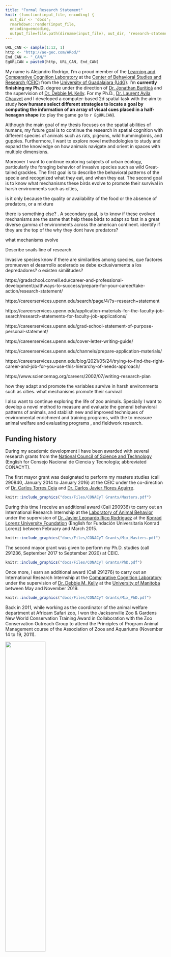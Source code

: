 ```yaml
---
title: "Formal Research Statement"
knit: (function(input_file, encoding) {
  out_dir <- 'docs';
  rmarkdown::render(input_file,
  encoding=encoding,
  output_file=file.path(dirname(input_file), out_dir, 'research-statement.html'))})
---
```

<!-- Improve research statement, remove political statements, see text at the end of the document -->

```r
URL_CAN <- sample(1:12, 1)
http <- "http://ae-gec.com/ARod/"
End_CAN <- "_CAN/"
EgURLCAN = paste0(http, URL_CAN, End_CAN)
```

My name is Alejandro Rodrigo, I'm a proud member of the [Learning and Comparative Cognition Laboratory](http://ceic.cucba.udg.mx/Investigacion/laboratorios?id=14) at the [Center of Behavioral Studies and Research (CEIC)](http://ceic.cucba.udg.mx/) from the [University of Guadalajara (UdG)](http://www.udg.mx/). I'm **currently finishing my Ph.D.** degree under the direction of [Dr. Jonathan Buriticá](https://scholar.google.com.mx/citations?user=GsHQSMIAAAAJ&hl=en&oi=ao) and the supervision of [Dr. Debbie M. Kelly](http://home.cc.umanitoba.ca/~kellyd/index.html). For my Ph.D., [Dr. Laurent Avila Chauvet](http://lcsia.com/CVU.html) and I developed a computer-based 2d spatial task with the aim to study **how humans select different strategies to locate a goal by computing the information of an array of visual cues placed in a half-hexagon shape** (to play the game go to `r EgURLCAN`).

Although the main goal of my thesis focuses on the spatial abilities of humans, my future goal is to continue the research in spatial cognition with different species of animals such as rats, pigeons, wild hummingbirds, and guppies. Furthermore, I want to explore novel methodologies to study and expand the knowledge on how animals navigate and orient in spaces with multiple dimensions.  

Moreover I want to continue exploring subjects of urban ecology, particularly the foraging behavior of invasive species such as wild Great-tailed grackles. The first goal is to describe the behavioral patterns of the specie and recognized what they eat, and when they eat. The second goal is to know what mechanisms these birds evolve to promote their survival in harsh environments such as cities, 


is it only because the quality or availability of the food or the absence of predators, or a mixture 

there is something else? .
A secondary goal, is to know if these evolved mechanisms are the same that help these birds to adapt so fast in a great diverse gamma of environments across the american continent.  identify if they are the top of the why they dont have predators? 

what mechanisms evolve

Describe snails line of research. 

Invasive species know if there are similarities among species, que factores promueven el desarrollo acelerado se debe exclusivamente a los depredadores? o existen similitudes? 


https://gradschool.cornell.edu/career-and-professional-development/pathways-to-success/prepare-for-your-career/take-action/research-statement/

https://careerservices.upenn.edu/search/page/4/?s=research+statement

https://careerservices.upenn.edu/application-materials-for-the-faculty-job-search/research-statements-for-faculty-job-applications/

https://careerservices.upenn.edu/grad-school-statement-of-purpose-personal-statement/

https://careerservices.upenn.edu/cover-letter-writing-guide/

https://careerservices.upenn.edu/channels/prepare-application-materials/

https://careerservices.upenn.edu/blog/2021/05/24/trying-to-find-the-right-career-and-job-for-you-use-this-hierarchy-of-needs-approach/

https://www.sciencemag.org/careers/2002/07/writing-research-plan


how they adapt and  promote the variables survive in harsh environments such as cities. what mechanisms promote their survival 


 I also want to continue exploring the life of zoo animals. Specially I want to develop a novel method to measure and evaluate the general behavioral patterns of animals, and stablish new and improved techniques of environmental enrichment and training programs, with the to measure animal welfare and evaluating programs , and fieldwork research.   

## Funding history 

During my academic development I have been awarded with several research grants from the [National Council of Science and Technology](https://www.conacyt.gob.mx/) (English for Consejo Nacional de Ciencia y Tecnología; abbreviated CONACYT). 

The first mayor grant was designated to perform my masters studies (call 290840, January 2014 to January 2016) at the CEIC under the co-direction of [Dr. Carlos Torres Ceja](https://scholar.google.es/citations?hl=es&user=StKMQD0AAAAJ&view_op=list_works&sortby=pubdate) and [Dr. Carlos Javier Flores Aguirre](https://scholar.google.es/citations?user=si0XbfIAAAAJ&hl=es&oi=ao).

```r
knitr::include_graphics("docs/Files/CONACyT Grants/Masters.pdf")
```

During this time I receive an additional award (Call 290936) to carry out an International Research Internship at the [Laboratory of Animal Behavior](http://www.konradlorenz.edu.co/es/estudiantes/facultades/facultad-de-psicologia/laboratorios-y-recursos-de-apoyo/953-laboratorio-de-conducta-animal.html) under the supervision of [Dr. Javier Leonardo Rico Rodriguez](https://scholar.google.es/citations?user=qQXp6Z0AAAAJ&hl=es) at the [Konrad Lorenz University Foundation](http://www.konradlorenz.edu.co/es/) (English for Fundación Universitaria Konrad Lorenz) between February and March 2015.

```r
knitr::include_graphics("docs/Files/CONACyT Grants/Mix_Masters.pdf")
```

The second mayor grant was given to perform my Ph.D. studies (call 291236, September 2017 to September 2020) at CEIC. 

```r
knitr::include_graphics("docs/Files/CONACyT Grants/PhD.pdf")
```

Once more, I earn an additional award (Call 291276) to carry out an International Research Internship at the [Comparative Cognition Laboratory](http://home.cc.umanitoba.ca/~kellyd/index.html) under the supervision of [Dr. Debbie M. Kelly](https://scholar.google.com.mx/citations?user=uDyW650AAAAJ&hl=en&oi=sra) at the [University of Manitoba](https://umanitoba.ca//) between May and November 2019.

```r
knitr::include_graphics("docs/Files/CONACyT Grants/Mix_PhD.pdf")
```

Back in 2011, while working as the coordinator of the animal welfare department at Africam Safari zoo, I won the Jacksonville Zoo & Gardens New World Conservation Training Award in Collaboration with the Zoo Conservation Outreach Group to attend the Principles of Program Animal Management course of the Association of Zoos and Aquariums (November 14 to 19, 2011). 

![](docs/Files/Zoo Grant/1.jpeg){width=50%}


# Scratch notes
<!--Add a research statement, check specifications in "applications.Rmd"-->
But why is this important? and how is this related with my research goals?
I don't blame them if they use that money to buy drugs instead of food. Imagine the horror the live everyday. A very suitable coping mechanism if you ask me. I'm not saying I approved this, but we can't judge people for something they couldn't even have the chance to choose. This and believe me, is an every-day reality in this country.  

#Informal research statement 
<!--Insert research statement -->
To understand my academic goals, personal interests and research motives, is crucial to shared with you a little part of my history and my background. 

This is not a political statement, or a story of poverty and economics. It is simply an integrated point of view that form my opinions as researcher. A history that also set-up my personality and defined who am I. This is my research statement.

I born and raised in Mexico City. A city recognized as the [most populous territory in the Western Hemisphere](https://worldpopulationreview.com/world-cities/mexico-city-population), with a calculated population for 2021 of almost 22 million people. 
The most impressive (and concerning fact) is that the total area of Mexico city is only 1,485 square kilometers (573 squared miles), which leads to a population density of 6000 people per squared kilometer (16000 residents per squared mile). Indeed, a very overcrowd city. 

Against this, Mexico is considered according to the definition of the International Monetary Fund (IMF), as a [developing country](https://www.worlddata.info/developing-countries.php) because of its lower economic performance. A performance that reflects a very alarming poverty situation, where [almost half of the total population lives below the national poverty line](https://www.imf.org/en/Countries/MEX#countrydata). 

From an ecological point of view, this could be translated to a simple but horrendous fact, half of the total population (including people of all ages) are fighting every day to have access to the most basic resource, food. The other half is probably fighting over other resources such as clean water, shelter, education, health care, and social security. This brings a scenario where competition is key to survival in literal terms.

Mexican families are aware of this. They teach us to thrive under the most excruciating situations, to be the best in this deplorable environment. The saddest result of competition other than a fragmented society is habituation. 

Every day a normal mexican walks besides a starving kid, or a young mother in despair, or a defeated father that lives in the street asking for some change. A couple of coins that could help them survive another day. A lot of people, including myself in the past, have the enough level of ignorance not only to judge them, or simply ignore their existence, but to reject them as human beings. Habituation, and lack of education is the worst adversary for my society. 

dont get me wrong, not everything is negativity, all these factors have giving us a lot of good characteristics as a society. 

https://www.macrotrends.net/cities/21853/mexico-city/population
https://worldpopulationreview.com/world-cities/mexico-city-population
https://www.worlddata.info/developing-countries.php
https://www.imf.org/en/Countries/MEX#countrydata

In our everyday lives as individuals in Mexico, the most competitive person is who gets the most resources. 

Unfortunately, due to this background, it took me several years to understand the difference between competition and collaboration. In the past I thought Mexico was one of the most collaborative countries, but I was very unaware of the actual situation. 








I consider free access to education, one of the three most valuable pillars for every individual, as long as health services and food. 






I realized of the importance of collaborating and setting the stages for progress. Although changing the situation of an entire country is not entirely in my hands, I do believe that the change comes from each of us. As I dedicate most of my grown-up live to academia, there has been  

a result of this, I'm transferring all my work to an open-access frame. I'm creating this website not only to show you my academic merits and personal interests, but to make all these resources available for everyone. In here you will find [courses]() on various topics .

For me, this country represents not only an opportunity 
And for me, the love of science comes in a form of curiosity 

So yeah, I LOVE SCIENCE, just like you! 



# Upcoming publications and projects 

A summary of the working publications, on-going experiments and on-hold Projects is 

**Working publications**

- Ph.D. Thesis & Journal article: Computation of multiple landmarks by humans: switching between strategies. 
- Book chapter: Contemporary theories and concepts in spatial cognition. 
- Journal article: Daily Patterns of Foraging and Aggressive Behaviors in Great-tailed Grackle (_Quiscalus mexicanus_) at an Urban Patch with Availability or Absence of Resources.

**On-going experiments**

- Pigeons’ Reliance on Landmark vs. Geometric Cues in a Novel Environment. 
- Behavioral patterns of a White-tailed titi (Plecturocebus discolor) couple from Parque de las Leyendas zoo (Lima, Peru)
- Density population effects on the locomotion patterns of snails.

**On-hold Projects **

- Using artificial intelligence to determine and prevent foot problems in African elephants (_Loxodonta africana_).
- The effects of the Mexican COVID-19 lockdown on the emotional and behavioral health of companion dogs: A qualitative assesment.
- Reversal of environmental conditions in adult Wistar rats.  
- Effects of environmental enrichment on the successive negative contrast operant. 
- Evaluation of Zoo Animal Training Programs

If more interested in future projects, please click [here](`r, child="projects.Rmd"`) <!--add link-->


<!-- ###################################################################### -->

<!-- This information was written for Lauren Guillette, update and check with above text -->
<!-- My name is Alejandro Rodrigo. I'm a proud member of the Learning and Comparative Cognition Laboratory in the Center of Behavioral Studies and Research (CEIC) at the University of Guadalajara (UdG). I'm currently finishing my Ph.D. degree under the direction of Dr. Jonathan Buriticá and the supervision of Dr. Debbie M. Kelly. For my Ph.D. experiment, my friend, Dr. Laurent Avila Chauvet, and I developed a computer-based 2d spatial task. The objective of the task was to study how humans select different strategies in locating a goal by computing the information of an array of visual cues placed in a half-hexagon shape. To play the game, go to http://ae-gec.com/ARod/2_CAN/. -->
<!-- Although my thesis focuses on the spatial abilities of humans, I would love to continue exploring the navigational and cognitive abilities of animals. Animals and their behavior represent a great deal in my life, and continue to amaze me every day. My previous experience includes working with a wide variety of species.  -->
<!-- In the lab, I've worked primarily with rats and pigeons. Most of the experiments I've done with rats have explored how ontogenetic factors affect performance in various cognitive tasks. Most of the results from these experiments supported the published literature in that environmental enriched rats perform better than rats in isolation or in social groups. The most exciting research I did with rats was an experiment where we reversed the housing conditions during adulthood (i.e., the enriched group goes to isolation, and vice versa).  The results showed that the behavioral response patterns of the reversed groups switched. In other words, the previously enriched, now isolated rats, behaved similarly to the first isolated group of rats. But that's not all. At the neurobiological level, the expression of synaptotagmin is not affected by the reversal of the condition. In other words, the rats from the first isolated group did not increase the production of neurotransmitters when switched to the enriched condition. The most impressive result was that rats from the first enriched group kept producing the same levels of synaptotagmin during isolation. The results suggest that the expression of the behavior is not equivalent to the expression of physiological factors when housing conditions are reversed during adulthood. Therefore, ontogenetic factors can profoundly affect both behavioral and physiological factors. How cool is that!?  -->
<!-- In line with the laboratory research, I have also had the opportunity to work with Pigeons. In collaboration with Dr. Debbie Kelly, we are currently working on a project that studies what type of information, either geometric or featural, pigeons can encode. The study also tries to understand how aging may affect the performance of these highly accurate navigators. The preliminary results have shown that the type of featural cue associated with reinforcement can affect the kind of geometric information encoded, regardless of age. However, we are still collecting data, and not much can be said about the results. Only time will tell.  -->
<!-- During these years, I have also had the chance to be involved with lab experiments that study nutcrackers and mice. Although, less can be said about those experiments, as most of the work I did was assisting the other researchers. However, since the pandemic started, and given the uncertainty of events, I decided to build my own in-home lab with aquatic snails and to study how invertebrate species learn to navigate the world. This side-project has been one of the most challenging I've ever experienced. The logistics to set the proper conditions for scarcely reported species on bibliography has taught me important lessons through trial and error. I now know that one of the greatest motivators in working with snails is spinach, even more than carrots or cucumbers. It is remarkable how they can detect food. Some informal literature said that detection occurs through smell, but I do not know that answer yet. I also know that snails forage during the night and their peak of activity is after 8 pm. Additionally, I’ve observed that calcium deficiency impacts the growth and quality of snail shells, and that the quality of the water can change abruptly without proper filtration. But the most inspiring aspect of snail research is how the complexity of environment affects exploratory behavior, just like rats. I expect to have the results from the first pilot experiment very soon. In running this pilot, I tried to evaluate how population density affects the exploratory behavior of channeled snails. Although I'm not sure if there will be differences between groups, I have learned that density may affect the shells' growth as part of the competition for resources. This variable is one that I will consider for my next series of experiments. A major benefit to having this species as an animal model is their low cost of maintenance.  -->
<!-- Continuing with the experience I've had with animals, I had the opportunity to work with wild hummingbirds and grackles in the field. Sadly, I couldn't finish my work with the hummingbirds due to a flower blooming explosion during the spring season. However, the time I spent studying hummingbirds was very insightful. The most impressive trait I observed was their ability to learn, remember, and locate goals from a single trial, tiny little birds with such remarkable survival skills.  -->
<!-- Likewise, my research with grackles has been one of the most satisfying projects, for a couple of reasons. First, all the knowledge I acquired while looking for information about these magnificent birds. Did you know that these birds have been flying the skies for around 600 years? But not only that, they are native from Mexico --- just like me --- and they now roam most of the American continent. Meaning they are excellent at adapting to a wide variety of environments. But the question is: how? How can they adapt so quickly? What strategies do they use to survive hazardous environments like cities? Even though the data we gathered could not explain for this question entirely, observing their behavior suggesteed that human waste is an excellent factor for their survival. The second reason why I loved this project is because not many researchers are interested in working with such an impressive and intelligent species, which led to an open window in exploring more aspects of their cognition. Third, and probably the creepiest, is that grackles kill and eat other species of birds. Although this fact has been widely reported, there are no records of how individual grackles cooperate in hunting other birds. Wouldn’t it be cool to be the first researcher who reports on the social strategies of hunting in grackles? (By the way, yes, there are grackles in Edmonton).    -->
<!-- Finally, much of my work with a most tremendous variety of animals happened while I was working at the zoo (Africam Safari). During this time (between my bachelors and my masters), I had the fantastic opportunity to work directly with mammals like Asian elephants, white rhinoceros, tigers, spotted hyenas, striped hyenas, giraffes, Malayan tapir, Baird's tapir, jaguars, black bears, spectacled bear, chimpanzees, bison, spider monkeys, squirrel monkeys, baboons, patas monkey, anteaters, meerkats, red kangaroos, red-necked wallabies, coatis, and kinkajou. I also had the opportunity to work with a wide variety of birds, including Mexican eagles, green and red macaws, great horned owls, barn owls, and Chattering lories. Lastly, with reptiles such as Morelet's crocodile, African spurred tortoise, red-tailed boas, Indian, Burmese, and ball pythons. Sadly, I didn't have the knowledge that I have now in testing the cognitive abilities of these species or to implement more efficient enrichment programs.  -->
<!-- Nevertheless, I'm trying to redeem such lack of insight and am currently working on several projects in collaboration with zookeepers. A project that I consider to be the most important in this area would be the training courses for zookeepers. There is a severe problem with misinformation regarding zoo animal welfare and care, all over Latin America, and it needs to stop. So, I’ve assumed a personal responsibility in teaching people how to observe, register and interpret behaviors, giving them the tools to make decisions when needed. In other words, bringing research into the zoo. From my perspective, by studying behavior dynamics in depth, we can begin asking more questions about animal needs. For example, we are presently monitoring the behavior of two White-tailed titis, a mating couple in Peru, to see what factors can affect the survival of their offspring. Another example of the work I am doing in zoo education and research is accurately detecting foot problems in African elephants using artificial intelligence (AI). Unfortuneatley, this work has come to a halt due to the second wave of COVID. -->
<!-- On a final note, these are some of the interests that occupy my life, day by day. I hope that I have transmitted to you the greatest love and passion that I have for animals and for research.  -->

